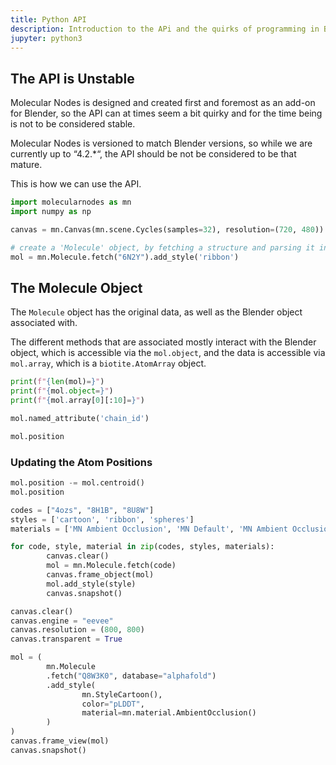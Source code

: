 ```yaml
---
title: Python API
description: Introduction to the APi and the quirks of programming in Blender
jupyter: python3
---
```


::: {.callout-warning}
# The API is Unstable

Molecular Nodes is designed and created first and foremost as an add-on for Blender, so the API can at times seem a bit quirky and for the time being is not to be considered stable.

Molecular Nodes is versioned to match Blender versions, so while we are currently up to "4.2.*", the  API should be not be considered to be that mature.
:::

This is how we can use the API.

```python
import molecularnodes as mn
import numpy as np

canvas = mn.Canvas(mn.scene.Cycles(samples=32), resolution=(720, 480))

# create a 'Molecule' object, by fetching a structure and parsing it into the scene
mol = mn.Molecule.fetch("6N2Y").add_style('ribbon')
```


## The Molecule Object

The `Molecule` object has the original data, as well as the Blender object associated with.

The different methods that are associated mostly interact with the Blender object, which is accessible via the `mol.object`, and the data is accessible via `mol.array`, which is a `biotite.AtomArray` object.
```python
print(f"{len(mol)=}")
print(f"{mol.object=}")
print(f"{mol.array[0][:10]=}")
```

```python
mol.named_attribute('chain_id')
```

```python
mol.position
```

### Updating the Atom Positions

```python
mol.position -= mol.centroid()
mol.position
```

```python
codes = ["4ozs", "8H1B", "8U8W"]
styles = ['cartoon', 'ribbon', 'spheres']
materials = ['MN Ambient Occlusion', 'MN Default', 'MN Ambient Occlusion']

for code, style, material in zip(codes, styles, materials):
        canvas.clear()
        mol = mn.Molecule.fetch(code)
        canvas.frame_object(mol)
        mol.add_style(style)
        canvas.snapshot()

```


```python
canvas.clear()
canvas.engine = "eevee"
canvas.resolution = (800, 800)
canvas.transparent = True

mol = (
        mn.Molecule
        .fetch("Q8W3K0", database="alphafold")
        .add_style(
                mn.StyleCartoon(),
                color="pLDDT",
                material=mn.material.AmbientOcclusion()
        )
)
canvas.frame_view(mol)
canvas.snapshot()
```